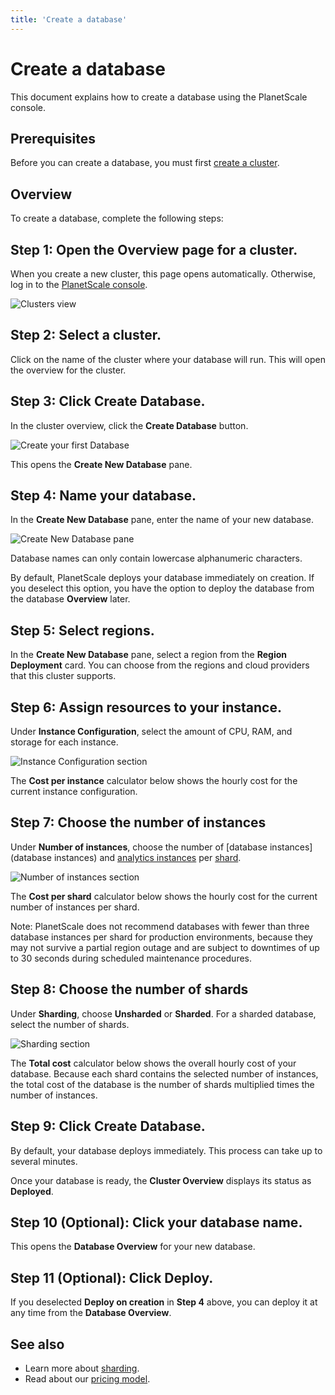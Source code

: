 ```yaml
---
title: 'Create a database'
---
```


# Create a database

This document explains how to create a database using the PlanetScale console.

## Prerequisites

Before you can create a database, you must first [create a cluster](/psdb/creating-cluster).

## Overview

To create a database, complete the following steps:

## Step 1: Open the Overview page for a cluster.

When you create a new cluster, this page opens automatically. Otherwise, log in to the [PlanetScale console](https://console.planetscale.com/).

![Clusters view](/img/docs/clusters-view.png)

## Step 2: Select a cluster.

Click on the name of the cluster where your database will run. This will open the overview for the cluster.

## Step 3: Click Create Database.

In the cluster overview, click the **Create Database** button.

![Create your first Database](/img/docs/create-database.png)

This opens the **Create New Database** pane.

## Step 4: Name your database.

In the **Create New Database** pane, enter the name of your new database.

![Create New Database pane](/img/docs/create-new-database.png)

Database names can only contain lowercase alphanumeric characters.

By default, PlanetScale deploys your database immediately on creation. If you deselect this option, you have the option to deploy the database from the database **Overview** later.

## Step 5: Select regions.

In the **Create New Database** pane, select a region from the **Region Deployment** card. You can choose from the regions and cloud providers that this cluster supports.

## Step 6: Assign resources to your instance.

Under **Instance Configuration**, select the amount of CPU, RAM, and storage for each instance.

![Instance Configuration section](/img/docs/instance-configuration.png)

The **Cost per instance** calculator below shows the hourly cost for the current instance configuration.

## Step 7: Choose the number of instances

Under **Number of instances**, choose the number of [database instances](database instances) and [analytics instances](analytics-instances) per [shard](/psdb/sharding-schemes).

![Number of instances section](/img/docs/number-of-instances.png)

The **Cost per shard** calculator below shows the hourly cost for the current number of instances per shard.

Note: PlanetScale does not recommend databases with fewer than three database instances per shard for production environments, because they may not survive a partial region outage and are subject to downtimes of up to 30 seconds during scheduled maintenance procedures.

## Step 8: Choose the number of shards

Under **Sharding**, choose **Unsharded** or **Sharded**. For a sharded database, select the number of shards.

![Sharding section](/img/docs/sharding-section.png)

The **Total cost** calculator below shows the overall hourly cost of your database. Because each shard contains the selected number of instances, the total cost of the database is the number of shards multiplied times the number of instances.

## Step 9: Click Create Database.

By default, your database deploys immediately. This process can take up to several minutes.

Once your database is ready, the **Cluster Overview** displays its status as **Deployed**.

## Step 10 (Optional): Click your database name.

This opens the **Database Overview** for your new database.

## Step 11 (Optional): Click Deploy.

If you deselected **Deploy on creation** in **Step 4** above, you can deploy it at any time from the **Database Overview**.

## See also

- Learn more about [sharding](/psdb/sharding-schemes).
- Read about our [pricing model](pricing).
